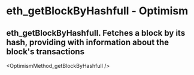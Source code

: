 # eth_getBlockByHashfull  - Optimism

## eth_getBlockByHashfull. Fetches a block by its hash, providing with information about the block's transactions


<OptimismMethod_getBlockByHashfull />
